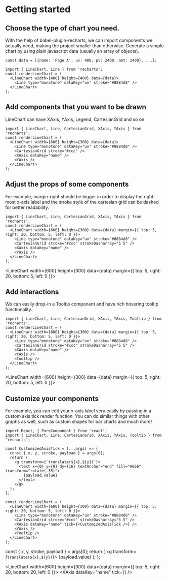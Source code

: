 
# Getting started

## Choose the type of chart you need.

With the help of babel-plugin-recharts, we can import components we actually need, making the project smaller than otherwise.
Generate a simple chart by using plain javascript data (usually an array of objects).

```tsx
const data = [{name: 'Page A', uv: 400, pv: 2400, amt: 2400}, ...];
```

```tsx
import { LineChart, Line } from 'recharts';
const renderLineChart = (
  <LineChart width={400} height={400} data={data}>
    <Line type="monotone" dataKey="uv" stroke="#8884d8" />
  </LineChart>
);
```

<LineChart width={400} height={400} data={data}>
  <Line type="monotone" dataKey="uv" stroke="#8884d8" />
</LineChart>

## Add components that you want to be drawn

LineChart can have XAxis, YAxis, Legend, CartesianGrid and so on.

```tsx
import { LineChart, Line, CartesianGrid, XAxis, YAxis } from 'recharts';
const renderLineChart = (
  <LineChart width={600} height={300} data={data}>
    <Line type="monotone" dataKey="uv" stroke="#8884d8" />
    <CartesianGrid stroke="#ccc" />
    <XAxis dataKey="name" />
    <YAxis />
  </LineChart>
);
```

<LineChart width={600} height={300} data={data}>
  <Line type="monotone" dataKey="uv" stroke="#8884d8" />
  <CartesianGrid stroke="#ccc" />
  <XAxis dataKey="name" />
  <YAxis />
</LineChart>

## Adjust the props of some components

For example, margin-right should be bigger in order to display the right-most x-axis label and the stroke style of the cartesian grid can be dashed for better readability.

```tsx
import { LineChart, Line, CartesianGrid, XAxis, YAxis } from 'recharts';
const renderLineChart = (
  <LineChart width={600} height={300} data={data} margin={{ top: 5, right: 20, bottom: 5, left: 0 }}>
    <Line type="monotone" dataKey="uv" stroke="#8884d8" />
    <CartesianGrid stroke="#ccc" strokeDasharray="5 5" />
    <XAxis dataKey="name" />
    <YAxis />
  </LineChart>
);
```

<LineChart width={600} height={300} data={data} margin={{ top: 5, right: 20, bottom: 5, left: 0 }}>
  <Line type="monotone" dataKey="uv" stroke="#8884d8" />
  <CartesianGrid stroke="#ccc" strokeDasharray="5 5" />
  <XAxis dataKey="name" />
  <YAxis />
</LineChart>

## Add interactions

We can easily drop-in a Tooltip component and have rich hovering tooltip functionality.

```tsx
import { LineChart, Line, CartesianGrid, XAxis, YAxis, Tooltip } from 'recharts';
const renderLineChart = (
  <LineChart width={600} height={300} data={data} margin={{ top: 5, right: 20, bottom: 5, left: 0 }}>
    <Line type="monotone" dataKey="uv" stroke="#8884d8" />
    <CartesianGrid stroke="#ccc" strokeDasharray="5 5" />
    <XAxis dataKey="name" />
    <YAxis />
    <Tooltip />
  </LineChart>
);
```

<LineChart width={600} height={300} data={data} margin={{ top: 5, right: 20, bottom: 5, left: 0 }}>
  <Line type="monotone" dataKey="uv" stroke="#8884d8" />
  <CartesianGrid stroke="#ccc" strokeDasharray="5 5" />
  <XAxis dataKey="name" />
  <YAxis />
  <Tooltip />
</LineChart>

## Customize your components

For example, you can edit your x-axis label very easily by passing in a custom axis tick render function. You can do similar things with other graphs as well, such as custom shapes for bar charts and much more!

```tsx
import React, { PureComponent } from 'react';
import { LineChart, Line, CartesianGrid, XAxis, YAxis, Tooltip } from 'recharts';

const CustomizedAxisTick = (...args) => {
  const { x, y, stroke, payload } = args[0];
  return (
    <g transform={`translate(${x},${y})`}>
      <text x={0} y={0} dy={16} textAnchor="end" fill="#666" transform="rotate(-35)">
        {payload.value}
      </text>
    </g>
  );
};

const renderLineChart = (
  <LineChart width={600} height={300} data={data} margin={{ top: 5, right: 20, bottom: 5, left: 0 }}>
    <Line type="monotone" dataKey="uv" stroke="#8884d8" />
    <CartesianGrid stroke="#ccc" strokeDasharray="5 5" />
    <XAxis dataKey="name" tick={<CustomizedAxisTick />} />
    <YAxis />
    <Tooltip />
  </LineChart>
);
```

  const { x, y, stroke, payload } = args[0];
  return (
    <g transform={`translate(${x},${y})`}>
      <text x={0} y={0} dy={16} textAnchor="end" fill="#666" transform="rotate(-35)">
        {payload.value}
      </text>
    </g>
  );
};

<LineChart width={600} height={300} data={data} margin={{ top: 5, right: 20, bottom: 20, left: 0 }}>
  <Line type="monotone" dataKey="uv" stroke="#8884d8" />
  <CartesianGrid stroke="#ccc" strokeDasharray="5 5" />
  <XAxis dataKey="name" tick={<CustomizedAxisTick />} />
  <YAxis />
  <Tooltip />
</LineChart>
